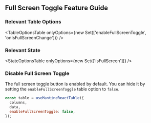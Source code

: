 
<Head>
  <title>Full Screen Toggle Feature Guide - Mantine React Table Docs</title>
  <meta
    name="description"
    content="How to use, customize, or disable the full screen toggle button feature of Mantine React Table"
  />
</Head>

## Full Screen Toggle Feature Guide

### Relevant Table Options

<TableOptionsTable
  onlyOptions={new Set(['enableFullScreenToggle', 'onIsFullScreenChange'])}
/>

### Relevant State

<StateOptionsTable onlyOptions={new Set(['isFullScreen'])} />

### Disable Full Screen Toggle

The full screen toggle button is enabled by default. You can hide it by setting the `enableFullScreenToggle` table option to `false`.

```jsx
const table = useMantineReactTable({
  columns,
  data,
  enableFullScreenToggle: false,
});
```
